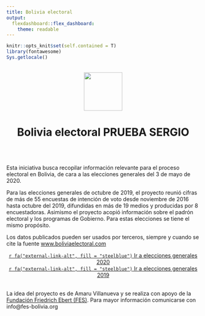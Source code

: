 ```yaml
---
title: Bolivia electoral
output: 
  flexdashboard::flex_dashboard:
    theme: readable
---
```

```r
knitr::opts_knit$set(self.contained = T)
library(fontawesome)
Sys.getlocale()
```

<br>
<center><img src="img/vote_1.png" width="100" height="100"></center>
<h1><center>**Bolivia electoral PRUEBA SERGIO**</center></h1>
<br>
<br>

Esta iniciativa busca recopilar información relevante para el proceso electoral en Bolivia, de cara a las elecciones generales del 3 de mayo de 2020.

Para las elecciones generales de octubre de 2019, el proyecto reunió cifras de más de 55 encuestas de intención de voto desde noviembre de 2016 hasta octubre del 2019, difundidas en más de 19 medios y producidas por 8 encuestadoras. Asimismo el proyecto acopió información sobre el padrón electoral y los programas de Gobierno. Para estas elecciones se tiene el mismo propósito.

Los datos publicados pueden ser usados por terceros, siempre y cuando se cite la fuente [www.boliviaelectoral.com](http://boliviaelectoral.com/)


<center> [`r fa("external-link-alt", fill = "steelblue")` Ir a elecciones generales 2020](https://fesbolivia.github.io/be_20_rmd/)</center>
<center> [`r fa("external-link-alt", fill = "steelblue")` Ir a elecciones generales 2019](https://fesbolivia.github.io/be_19_rmd/)</center>

<br>
La idea del proyecto es de Amaru Villanueva y se realiza con apoyo de la [Fundación Friedrich Ebert (FES)](https://www.fes-bolivia.org/). Para mayor información comunicarse con info@fes-bolivia.org


